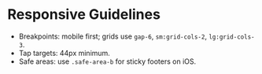# Responsive Guidelines
- Breakpoints: mobile first; grids use `gap-6`, `sm:grid-cols-2`, `lg:grid-cols-3`.
- Tap targets: 44px minimum.
- Safe areas: use `.safe-area-b` for sticky footers on iOS.
